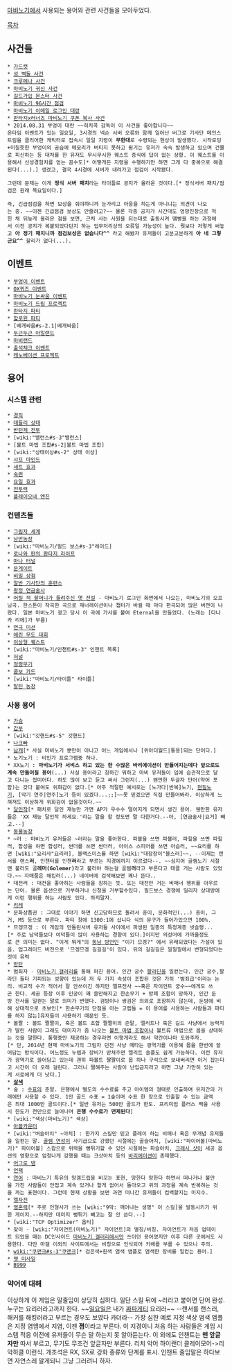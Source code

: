 [[마비노기]]에서 사용되는 용어와 관련 사건들을 모아두었다.

[[목차]]
== 사건들 ==
 * [[가드캣]]
 * [[성 벽돌 사건]]
 * [[크루메나 사건]]
 * [[마비노기 귀신 사건]]
 * [[길드가입 몬스터 사건]]
 * [[마비노기 96시간 점검]]
 * [[마비노기 이메일 로그인 대란]]
 * [[판타지x러너즈 마비노기 쿠폰 복사 사건]]
 * 2014.08.31 부엉이 대란 ~~히치콕 감독이 이 사건을 좋아합니다~~
 온타임 이벤트가 있는 일요일, 3시경의 넥슨 서버 오류와 함께 일어난 버그로 기사단 메인스트림을 클리어한 캐릭터로 접속시 일일 지령이 '''무한대'''로 수령되는 현상이 발생했다. 시작로딩+미칠듯한 부엉이의 공습에 메모리가 버티지 못하고 튕기는 유저가 속속 발생하고 있으며 건물로 피신하는 등 대처를 한 유저도 무시무시한 퀘스트 증식에 답이 없는 상황. 이 퀘스트를 이용해서 신성경험치를 얻는 꼼수도[* 어떻게든 지령을 수행하기만 하면 그게 다 중복으로 해결된다(...).] 생겼고, 결국 4시경에 서버가 내려가고 점검이 시작됐다.

 그런데 문제는 이게 '''정식 서버 패치'''라는 타이틀로 공지가 올라온 것이다.[* 정식서버 패치/점검은 원래 목요일이다.]

 즉, 긴급점검을 하면 보상을 줘야하니까 눈가리고 아웅을 하는게 아니냐는 의견이 나오는 중. ~~이젠 긴급점검 보상도 안줄려고?~~ 물론 각종 공지가 시간대도 엉망진창으로 적힌 채 뒤늦게 올라온 점을 보면, 근처 사는 사원을 되는대로 출동시켜 땜빵을 하는 과정에서 이전 공지가 복붙되었다던지 하는 업무처리상의 오류일 가능성이 높다. 뭣보다 저렇게 써놓고 '''아 정기 패치니까 점검보상은 없습니다^^''' 라고 해봤자 유저들이 고분고분하게 '''아 네 그렇군요^^''' 할리가 없다(...).

== 이벤트 ==
 * [[부엉이 이벤트]]
 * [[OX퀴즈 이벤트]]
 * [[마비노기 눈싸움 이벤트]]
 * [[마비노기 드림 프로젝트]]
 * [[판타지 파티]]
 * [[할로윈 파티]]
 * [베개싸움#s-2.1|베개싸움]
 * [[두근두근 아일랜드]]
 * [[마비랜드]]
 * [[출석체크 이벤트]]
 * [[레노베이션 프로젝트]]
== 용어 ==
=== 시스템 관련 ===
 * [[경직]]
 * [[데들리 상태]] 
 * [[반턴제 전투]]
 * [wiki:"밸런스#s-3"밸런스]
 * [볼트 마법 조합#s-2|볼트 마법 조합]
 * [wiki:"상태이상#s-2" 상태 이상]
 * [[샤프 마인드]]
 * [[세트 효과]]
 * [[숙련]]
 * [[요일 효과]]
 * [[전투력]]
 * [[플레이오네 엔진]]

=== 컨텐츠들 ===
 * [[그림자 세계]]
 * [[낭만농장]]
 * [wiki:"마비노기/필드 보스#s-3"레이드]
 * [[로나와 판의 판타지 라이프]]
 * [[마나 터널]]
 * [[문게이트]]
 * [[비밀 상점]]
 * [[알반 기사단의 훈련소]]
 * [[왕정 연금술사]]
 * [[어릴 적 할머니가 들려주신 옛 전설]] - 마비노기 로그인 화면에서 나오는, 마비노기의 오프닝곡. 한스톤이 작곡한 곡으로 제너레이션이나 챕터가 바뀔 때 마다 편곡되어 많은 버젼이 나왔다. 일본 마비노기 광고 당시 이 곡에 가사를 붙여 Eternal을 만들었다. (노래는 [다나카 리에]가 부름)    
 * [[연극 미션]]
 * [[에린 무도 대회]]
 * [[이상형 퀘스트]]
 * [wiki:"마비노기/인챈트#s-3" 인챈트 목록]
 * [[저널]]
 * [[정령무기]]
 * [[콤보 카드]]
 * [wiki:"마비노기/타이틀" 타이틀]
 * [[탈틴 농장]]

=== 사용 용어 ===
 * [[가슴]]
 * [[갑부]]
 * [wiki:"갓핸드#s-5" 갓핸드]
 * [[나크빠]]
 * [[남캐]][* 사실 마비노기 뿐만이 아니고 어느 게임에서나 [위아더월드|통용]되는 단어다.]
 * 노기노기 : 비인가 프로그램중 하나.
 * XX노기 : '''마비노기가 서비스 하고 있는 한 수많은 바리에이션이 만들어지는데다 앞으로도 계속 만들어질 용어'''(...) 사실 용어라고 칭하긴 뭐하고 마비 유저들이 입에 습관적으로 달고 다니는 접미어다. 하도 많이 보고 듣고 써서 그런지(...) 왠만한 두글자 단어(약어 포함)는 갖다 붙여도 위화감이 없다.[* 아주 적절한 예시로는 [노가다|반복]노기, [[현질]]노기, [악기 연주|연주]노기 등이 있겠다...;;]~~못 믿겠으면 직접 만들어봐라. 이상하게 느껴져도 이상하게 위화감이 없을것이다.~~
 * [[달인작]][* 패치로 달인 재능만 가면 AP가 우수수 떨어지게 되면서 생긴 용어. 웬만한 유저들은 'XX 재능 달인작 하세요.'라는 말을 할 정도면 말 다한거다.--아, [연금술사|요거] 빼고.--]
 * [[동물농장]]
 * ~러 : 마비노기 유저들은 ~러라는 말을 좋아한다. 파볼을 쓰면 파볼러, 파힐을 쓰면 파힐러, 합성을 하면 합성러, 썬더를 쓰면 썬더러, 아이스 스피어를 쓰면 아습러, ~~요리를 하면 [wiki:"요리사"요리러], 블랙스미스를 하면 [wiki:"대장장이"블스러]~~, --이제는 랜서를 랜스'''러''', 인챈터를 인챈'''러'''라고 부르는 지경에까지 이르렀다--. ~~심지어 골렘노기 시절땐 불러도 골'''레머(Golemer)'''라고 불러야 하는걸 골렘'''러'''라고 부른다고 태클 거는 사람도 있었다.~~ 자매품은 해킹러(...) 네이버에 검색해보면 꽤나 뜬다.. 
 * 대전러 : 대전을 좋아하는 사람들을 칭하는 뜻. 또는 대전만 거는 비매너 행위를 아우르는 단어. 물론 옵션으로 거부하거나 신청을 거부할수있다. 필드보스 경쟁에 밀리자 상대방에게 이런 행위를 하는 사람도 있다. 하지말자.
 * [[리레]]
 * 문화상품권 : 그대로 이야기 하면 신고당하므로 돌려서 종이, 문화적인(...) 종이, 그거, MS 등으로 부른다. 파티 창에 1300:1에 삽니다 식의 문구가 들어가있으면 100%.
 * 므겡므겡 : 이 게임의 만돌린서버 유저들 사이에서 파생된 일종의 특정계층 넷슬랭...[* 주로 남덕들보다 여덕들이 많이 사용하는 경향이 있다.]이지만 의성어에 가까울정도로 큰 의미는 없다. "이게 뭐게"의 [[동남 방언]]인 "이기 므겡?" 에서 유래되었다는 가설이 있음. 업그레이드 버전으로 '므겡므겡 길길길'이 있다. 뒤의 길길길은 낄낄낄에서 변형되었다는것이 유력
 * [[방탄]]
 * 범죄자 - [[마비노기 갤러리]]를 통해 퍼진 용어. 인간 궁수 [[팔라딘]]을 일컫는다. 인간 궁수,팔라딘 둘다 기피되는 성향이 있는데 저 두 가지 속성이 조합된 것은 가히 '범죄급'이라는 논리. 비교적 수가 적어서 잘 안쓰이긴 하지만 엘프전사 ~~혹은 자이언트 궁수~~에게도 쓰곤 한다. 세공 등장 이후 인궁이 꽤 쓸만해지고 한손무기 + 방패 조합이 망하자, 인간 둔방 전사를 일컫는 말로 의미가 변했다. 검방이나 쌍검은 의외로 포함하지 않는데, 둔방에 비해 상대적으로 초보인[* 한손무기의 단점을 아는 고렙들 = 이 용어를 사용하는 사람들과 파티를 하지 않는]유저들이 사용하기 때문인 듯.
 * 볼짤 : 볼트 짤짤이, 혹은 볼트 조합 짤짤이의 준말, 엘리트나 혹은 길드 사냥에서 능력치가 딸린 사람이 그래도 대미지가 좀 나오는 [[볼트 마법 조합]]이나 볼트류 마법으로 몹을 상대하는 것을 말한다. 통행증만 제공하는 경우라면 이렇게라도 해서 약간이나마 도와주자.[* 단, 2014년 현재 마비노기의 그림자 던전 사냥 메타는 광역기를 이용해 몹을 한번에 쓸어담는 방식이다. 어느정도 누렙과 장비가 받쳐주면 엘리트 솔플도 쉽게 가능하다. 이런 유저가 광역기로 쓸어담고 있는데 괜히 파볼트 짤짤이로 몹 하나 구석으로 보내버리면 이거 잡는다고 시간이 더 오래 걸린다. 그러니 쩔해주는 사람이 난입금지라고 하면 그냥 가만히 있는게 서로에게 더 낫다.]
 * '''[[살색]]'''
 * 숲 : [[수표]]의 준말. 은행에서 별도의 수수료를 주고 아이템의 형태로 인출하여 유저간의 거래에만 사용할 수 있다. 1만 골드 수표 = 1숲이며 수표 한 장으로 인출할 수 있는 금액은 최대 1000만 골드이다.[* 일반 유저는 500만 골드가 한도. 프리미엄 플러스 팩을 사용시 한도가 천만으로 늘어나며 '''은행 수수료가 면제된다''']
 * [wiki:"색상(마비노기)" 색상]
 * [[아볼카운터]]
 * [wiki:"벼슬아치" ~아치] : 한가지 스킬만 믿고 플레이 하는 비매너 혹은 무개념 유저들을 일컫는 말. [[골렘 연성]]이 사기급으로 강했던 시절에는 골슬아치, [wiki:"파이어볼(마비노기)" 파이어볼] 스왑으로 위력을 뻥튀기할 수 있던 시절에는 파슬아치, [[크래시 샷]]이 세공 옵션의 영향으로 엄청나게 강했을 때는 크샷아치 등의 [[바리에이션]]이 존재했다.
 * [[어그로 댐]]
 * [[언팩]]
 * [[연어]] : 마비노기 특유의 망겜드립을 비꼬는 표현, 망한다 망한다 하면서 떠나거나 불만을 가진 사람들이 안접고 계속 있거나 할게 없어서 돌아오고 위의 과정을 계속 반복하는 것을 까는 표현이다. 그런데 현재 상황을 보면 과연 떠나간 유저들이 컴백할지는 미지수.
 * [[엘자전]]
 * [[영혼력]][* 주로 인형사가 쓰는 [wiki:"9막: 깨어나는 생명" 이 스킬]을 발동시키기 위한 게이지.--하지만 데미지 뻥튀기 빼고는 잘 안 쓴다.--]
 * [wiki:"TCP Optimizer" 옵티]
 * 잦이 - [wiki:"자이언트(마비노기)" 자이언트]의 별칭/비칭. 자이언트가 처음 업데이트 되었을 때는 DC인사이드 [[마비노기 갤러리]]에서만 쓰이던 용어였지만 이후 다른 곳에서도 사용한다. 다만 마갤 이외의 사이트에서는 비칭으로 인식되어 키배를 부를 수 있으니 주의.
 * [[wiki:"쿠앤크#s-3"쿠앤크]][* 검은색+흰색 염색 앰플로 염색한 장비를 일컫는 용어.]
 * [[펫 미사일]]
 * [[B999]]
=== 약어에 대해 ===
이상하게 이 게임은 말줄임이 상당히 심하다. 일단 스킬 뒤에 ~러라고 붙이면 단어 완성. 누구는 요리러라고까지 한다. ~~[[일요일]]은 내가 [[짜파게티]] 요리러~~ --랜서를 랜스러, 해커를 해킹러라고 부르는 경우도 보였다 카더라-- 가장 심한 예로 지정 색상 염색 앰플은 지정 염앰에서 지염, 이젠 '''졈'''이라고 부른다. 이 지경이니 처음 하는 사람들은 게임 시스템 적응 이전에 유저들이 무슨 말 하는지 못 알아듣는다. 이 외에도 인챈트는 '''맨 앞글자만''' 따서 부르고, 무기도 무조건 앞글자만 부른다. 리치 악어 하이랜더 클레이모어->리악하클 이런식. 개조석은 RX, SX로 강화 종류와 단계를 표시. 인챈트 줄임말은 하다보면 자연스레 알게되니 그냥 그러려니 하자. 
